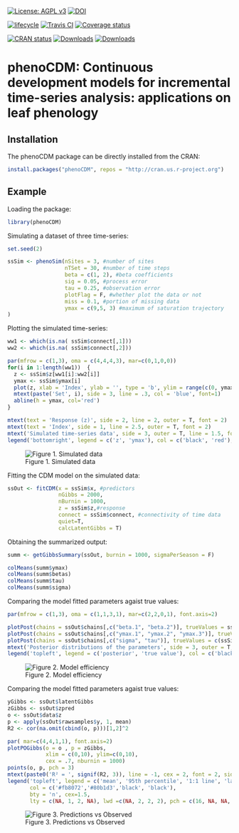 [![License: AGPL v3](https://img.shields.io/badge/License-AGPL%20v3-blue.svg)](https://www.gnu.org/licenses/agpl-3.0) 
[![DOI](https://zenodo.org/badge/DOI/10.5281/zenodo.1204614.svg)](https://doi.org/10.5281/zenodo.1204614) 

[![lifecycle](https://img.shields.io/badge/lifecycle-stable-brightgreen.svg)](https://www.tidyverse.org/lifecycle/#stable) 
[![Travis CI](https://travis-ci.org/bnasr/phenoCDM.svg?branch=master)](https://travis-ci.org/bnasr/phenoCDM) 
[![Coverage status](https://codecov.io/gh/bnasr/phenoCDM/branch/master/graph/badge.svg)](https://codecov.io/github/bnasr/phenoCDM?branch=master) 

[![CRAN status](http://www.r-pkg.org/badges/version-last-release/phenoCDM)](https://cran.r-project.org/package=phenoCDM) 
[![Downloads](http://cranlogs.r-pkg.org/badges/phenoCDM?color=brightgreen)](http://www.r-pkg.org/pkg/phenoCDM) 
[![Downloads](http://cranlogs.r-pkg.org/badges/grand-total/phenoCDM?color=brightgreen)](http://www.r-pkg.org/pkg/phenoCDM) 


 
# phenoCDM: Continuous development models for incremental time-series analysis: applications on leaf phenology



## Installation
The phenoCDM package can be directly installed from the CRAN:

```r

install.packages("phenoCDM", repos = "http://cran.us.r-project.org")

```

## Example

Loading the package:
```r

library(phenoCDM)

```


Simulating a dataset of three time-series:
```r

set.seed(2)

ssSim <- phenoSim(nSites = 3, #number of sites
                  nTSet = 30, #number of time steps
                  beta = c(1, 2), #beta coefficients
                  sig = 0.05, #process error
                  tau = 0.25, #observation error
                  plotFlag = F, #whether plot the data or not
                  miss = 0.1, #portion of missing data
                  ymax = c(9,5, 3) #maximum of saturation trajectory
)


```

Plotting the simulated time-series:

```r


ww1 <- which(is.na( ssSim$connect[,1]))
ww2 <- which(is.na( ssSim$connect[,2]))

par(mfrow = c(1,3), oma = c(4,4,4,3), mar=c(0,1,0,0))
for(i in 1:length(ww1))  {
  z <- ssSim$z[ww1[i]:ww2[i]]
  ymax <- ssSim$ymax[i]
  plot(z, xlab = 'Index', ylab = '', type = 'b', ylim = range(c(0, ymax, ssSim$z), na.rm = T), yaxt= switch(i, '1'='s', '2'='n', '3' = 'n'))
  mtext(paste('Set', i), side = 3, line = .3, col = 'blue', font=1)
  abline(h = ymax, col='red')
}

mtext(text = 'Response (z)', side = 2, line = 2, outer = T, font = 2)
mtext(text = 'Index', side = 1, line = 2.5, outer = T, font = 2)
mtext('Simulated time-series data', side = 3, outer = T, line = 1.5, font = 2)
legend('bottomright', legend = c('z', 'ymax'), col = c('black', 'red'), lty = 1, bty = 'n', cex=1.5, lwd =2)


```

![Figure 1. Simulated data ](example/fig1.png)





Fitting the CDM model on the simulated data:
```r

ssOut <- fitCDM(x = ssSim$x, #predictors
                nGibbs = 2000,
                nBurnin = 1000,
                z = ssSim$z,#response
                connect = ssSim$connect, #connectivity of time data
                quiet=T,
                calcLatentGibbs = T)
```


Obtaining the summarized output:
```r

summ <- getGibbsSummary(ssOut, burnin = 1000, sigmaPerSeason = F)

colMeans(summ$ymax)
colMeans(summ$betas)
colMeans(summ$tau)
colMeans(summ$sigma)

```


Comparing the model fitted parameters agaist true values:
```r

par(mfrow = c(1,3), oma = c(1,1,3,1), mar=c(2,2,0,1), font.axis=2)

plotPost(chains = ssOut$chains[,c("beta.1", "beta.2")], trueValues = ssSim$beta)
plotPost(chains = ssOut$chains[,c("ymax.1", "ymax.2", "ymax.3")], trueValues = ssSim$ymax)
plotPost(chains = ssOut$chains[,c("sigma", "tau")], trueValues = c(ssSim$sig, ssSim$tau))
mtext('Posterior distributions of the parameters', side = 3, outer = T, line = 1, font = 2)
legend('topleft', legend = c('posterior', 'true value'), col = c('black', 'red'), lty = 1, bty = 'n', cex=1.5, lwd =2)


```

![Figure 2. Model efficiency](example/fig2.png)




Comparing the model fitted parameters agaist true values:
```r


yGibbs <- ssOut$latentGibbs
zGibbs <- ssOut$zpred
o <- ssOut$data$z
p <- apply(ssOut$rawsamples$y, 1, mean)
R2 <- cor(na.omit(cbind(o, p)))[1,2]^2

par( mar=c(4,4,1,1), font.axis=2)
plotPOGibbs(o = o , p = zGibbs,
            xlim = c(0,10), ylim=c(0,10),
            cex = .7, nburnin = 1000)
points(o, p, pch = 3)
mtext(paste0('R² = ', signif(R2, 3)), line = -1, cex = 2, font = 2, side = 1, adj = .9)
legend('topleft', legend = c('mean', '95th percentile', '1:1 line', 'latent states'),
       col = c('#fb8072','#80b1d3','black', 'black'),
       bty = 'n', cex=1.5,
       lty = c(NA, 1, 2, NA), lwd =c(NA, 2, 2, 2), pch = c(16, NA, NA, 3))


```

![Figure 3. Predictions vs Observed](example/fig3.png)
